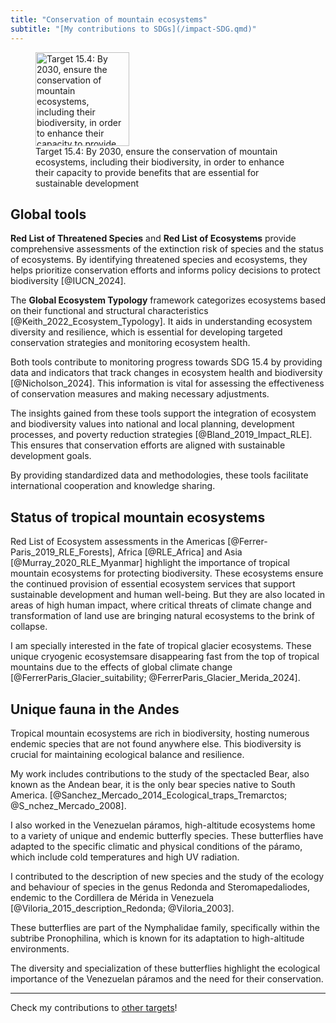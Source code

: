 ```yaml
---
title: "Conservation of mountain ecosystems"
subtitle: "[My contributions to SDGs](/impact-SDG.qmd)"
---
```


![Target 15.4: By 2030, ensure the conservation of mountain ecosystems, including their biodiversity, in order to enhance their capacity to provide benefits that are essential for sustainable development](../images/GOAL_15_TARGET_15.4.svg){width=150}


## Global tools

**Red List of Threatened Species** and **Red List of Ecosystems** provide comprehensive assessments of the extinction risk of species and the status of ecosystems. By identifying threatened species and ecosystems, they helps prioritize conservation efforts and informs policy decisions to protect biodiversity [@IUCN_2024].

The **Global Ecosystem Typology** framework categorizes ecosystems based on their functional and structural characteristics [@Keith_2022_Ecosystem_Typology]. It aids in understanding ecosystem diversity and resilience, which is essential for developing targeted conservation strategies and monitoring ecosystem health.

Both tools contribute to monitoring progress towards SDG 15.4 by providing data and indicators that track changes in ecosystem health and biodiversity [@Nicholson_2024]. This information is vital for assessing the effectiveness of conservation measures and making necessary adjustments.

The insights gained from these tools support the integration of ecosystem and biodiversity values into national and local planning, development processes, and poverty reduction strategies [@Bland_2019_Impact_RLE]. This ensures that conservation efforts are aligned with sustainable development goals.

By providing standardized data and methodologies, these tools facilitate international cooperation and knowledge sharing.

## Status of tropical mountain ecosystems

Red List of Ecosystem assessments in the Americas [@Ferrer-Paris_2019_RLE_Forests], Africa [@RLE_Africa] and Asia [@Murray_2020_RLE_Myanmar] highlight the importance of tropical mountain ecosystems for protecting biodiversity. These ecosystems ensure the continued provision of essential ecosystem services that support sustainable development and human well-being. But they are also located in areas of high human impact, where critical threats of climate change and transformation of land use are bringing natural ecosystems to the brink of collapse.

I am specially interested in the fate of tropical glacier ecosystems. These unique cryogenic ecosystemsare disappearing fast from the top of tropical mountains due to the effects of global climate change [@FerrerParis_Glacier_suitability; @FerrerParis_Glacier_Merida_2024].

## Unique fauna in the Andes

 Tropical mountain ecosystems are rich in biodiversity, hosting numerous endemic species that are not found anywhere else. This biodiversity is crucial for maintaining ecological balance and resilience.

My work includes contributions to the study of the spectacled Bear, also known as the Andean bear, it is the only bear species native to South America. [@Sanchez_Mercado_2014_Ecological_traps_Tremarctos; @S_nchez_Mercado_2008].

I also worked in the Venezuelan páramos, high-altitude ecosystems home to a variety of unique and endemic butterfly species. These butterflies have adapted to the specific climatic and physical conditions of the páramo, which include cold temperatures and high UV radiation.

I contributed to the description of new species and the study of the ecology and behaviour of species in the genus Redonda and Steromapedaliodes, endemic to the Cordillera de Mérida in Venezuela [@Viloria_2015_description_Redonda; @Viloria_2003]. 

These butterflies are part of the Nymphalidae family, specifically within the subtribe Pronophilina, which is known for its adaptation to high-altitude environments.

The diversity and specialization of these butterflies highlight the ecological importance of the Venezuelan páramos and the need for their conservation. 

---

Check my contributions to [other targets](/impact-SDG.qmd)!
